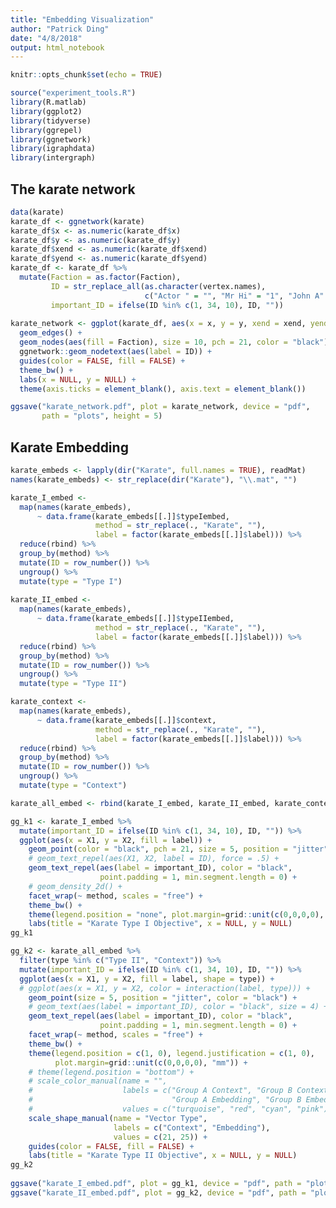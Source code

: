 ```yaml
---
title: "Embedding Visualization"
author: "Patrick Ding"
date: "4/8/2018"
output: html_notebook
---
```


```r
knitr::opts_chunk$set(echo = TRUE)
```

```r
source("experiment_tools.R")
library(R.matlab)
library(ggplot2)
library(tidyverse)
library(ggrepel)
library(ggnetwork)
library(igraphdata)
library(intergraph)
```

## The karate network

```r
data(karate)
karate_df <- ggnetwork(karate) 
karate_df$x <- as.numeric(karate_df$x)
karate_df$y <- as.numeric(karate_df$y)
karate_df$xend <- as.numeric(karate_df$xend)
karate_df$yend <- as.numeric(karate_df$yend)
karate_df <- karate_df %>%
  mutate(Faction = as.factor(Faction),
         ID = str_replace_all(as.character(vertex.names), 
                              c("Actor " = "", "Mr Hi" = "1", "John A" = "34")),
         important_ID = ifelse(ID %in% c(1, 34, 10), ID, ""))
  
karate_network <- ggplot(karate_df, aes(x = x, y = y, xend = xend, yend = yend)) +
  geom_edges() +
  geom_nodes(aes(fill = Faction), size = 10, pch = 21, color = "black") +
  ggnetwork::geom_nodetext(aes(label = ID)) +
  guides(color = FALSE, fill = FALSE) +
  theme_bw() +
  labs(x = NULL, y = NULL) + 
  theme(axis.ticks = element_blank(), axis.text = element_blank())

ggsave("karate_network.pdf", plot = karate_network, device = "pdf", 
       path = "plots", height = 5)
```

## Karate Embedding

```r
karate_embeds <- lapply(dir("Karate", full.names = TRUE), readMat)
names(karate_embeds) <- str_replace(dir("Karate"), "\\.mat", "")

karate_I_embed <- 
  map(names(karate_embeds), 
      ~ data.frame(karate_embeds[[.]]$typeIembed, 
                   method = str_replace(., "Karate", ""),
                   label = factor(karate_embeds[[.]]$label))) %>% 
  reduce(rbind) %>%
  group_by(method) %>%
  mutate(ID = row_number()) %>% 
  ungroup() %>%
  mutate(type = "Type I")
  
karate_II_embed <- 
  map(names(karate_embeds), 
      ~ data.frame(karate_embeds[[.]]$typeIIembed, 
                   method = str_replace(., "Karate", ""),
                   label = factor(karate_embeds[[.]]$label))) %>% 
  reduce(rbind) %>%
  group_by(method) %>%
  mutate(ID = row_number()) %>% 
  ungroup() %>%
  mutate(type = "Type II")

karate_context <- 
  map(names(karate_embeds),
      ~ data.frame(karate_embeds[[.]]$context, 
                   method = str_replace(., "Karate", ""),
                   label = factor(karate_embeds[[.]]$label))) %>%
  reduce(rbind) %>%
  group_by(method) %>%
  mutate(ID = row_number()) %>%
  ungroup() %>%
  mutate(type = "Context")

karate_all_embed <- rbind(karate_I_embed, karate_II_embed, karate_context)
```

```r
gg_k1 <- karate_I_embed %>%
  mutate(important_ID = ifelse(ID %in% c(1, 34, 10), ID, "")) %>%
  ggplot(aes(x = X1, y = X2, fill = label)) +
    geom_point(color = "black", pch = 21, size = 5, position = "jitter") +
    # geom_text_repel(aes(X1, X2, label = ID), force = .5) +
    geom_text_repel(aes(label = important_ID), color = "black",
                    point.padding = 1, min.segment.length = 0) +
    # geom_density_2d() +
    facet_wrap(~ method, scales = "free") +
    theme_bw() +
    theme(legend.position = "none", plot.margin=grid::unit(c(0,0,0,0), "mm")) +
    labs(title = "Karate Type I Objective", x = NULL, y = NULL)
gg_k1

gg_k2 <- karate_all_embed %>%
  filter(type %in% c("Type II", "Context")) %>%
  mutate(important_ID = ifelse(ID %in% c(1, 34, 10), ID, "")) %>%
  ggplot(aes(x = X1, y = X2, fill = label, shape = type)) +
  # ggplot(aes(x = X1, y = X2, color = interaction(label, type))) +
    geom_point(size = 5, position = "jitter", color = "black") +
    # geom_text(aes(label = important_ID), color = "black", size = 4) +
    geom_text_repel(aes(label = important_ID), color = "black",
                    point.padding = 1, min.segment.length = 0) +
    facet_wrap(~ method, scales = "free") +
    theme_bw() +
    theme(legend.position = c(1, 0), legend.justification = c(1, 0),
          plot.margin=grid::unit(c(0,0,0,0), "mm")) +
    # theme(legend.position = "bottom") +
    # scale_color_manual(name = "", 
    #                    labels = c("Group A Context", "Group B Context",
    #                               "Group A Embedding", "Group B Embedding"),
    #                    values = c("turquoise", "red", "cyan", "pink")) + 
    scale_shape_manual(name = "Vector Type",
                       labels = c("Context", "Embedding"),
                       values = c(21, 25)) +
    guides(color = FALSE, fill = FALSE) +
    labs(title = "Karate Type II Objective", x = NULL, y = NULL)
gg_k2
  
ggsave("karate_I_embed.pdf", plot = gg_k1, device = "pdf", path = "plots")
ggsave("karate_II_embed.pdf", plot = gg_k2, device = "pdf", path = "plots")
```
